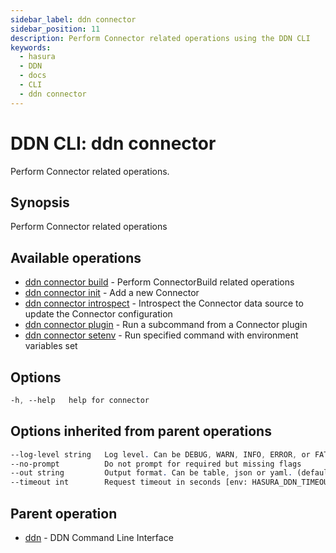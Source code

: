 ```yaml
---
sidebar_label: ddn connector
sidebar_position: 11
description: Perform Connector related operations using the DDN CLI
keywords:
  - hasura
  - DDN
  - docs
  - CLI
  - ddn connector
---
```


# DDN CLI: ddn connector

Perform Connector related operations.

## Synopsis

Perform Connector related operations

## Available operations

- [ddn connector build](/cli/commands/ddn_connector_build) - Perform ConnectorBuild related operations
- [ddn connector init](/cli/commands/ddn_connector_init) - Add a new Connector
- [ddn connector introspect](/cli/commands/ddn_connector_introspect) - Introspect the Connector data source to update the Connector configuration
- [ddn connector plugin](/cli/commands/ddn_connector_plugin) - Run a subcommand from a Connector plugin
- [ddn connector setenv](/cli/commands/ddn_connector_setenv) - Run specified command with environment variables set

## Options

```sass
-h, --help   help for connector
```

## Options inherited from parent operations

```sass
--log-level string   Log level. Can be DEBUG, WARN, INFO, ERROR, or FATAL. (default "INFO")
--no-prompt          Do not prompt for required but missing flags
--out string         Output format. Can be table, json or yaml. (default "table")
--timeout int        Request timeout in seconds [env: HASURA_DDN_TIMEOUT] (default 100)
```

## Parent operation

- [ddn](/cli/commands/ddn) - DDN Command Line Interface
